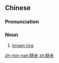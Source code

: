 ==Chinese==
{{zh-forms}}

===Pronunciation===
{{zh-pron
|m=cāomǐ
|c=cou3 mai5
|h=pfs=chho-mí
|mn=chhò-bí
|cat=n
}}

===Noun===
{{zh-noun}}

# [[brown rice]] {{gloss|rice with the hull intact}}

{{zh-cat|Grains}}

[[zh-min-nan:糙米]]
[[zh:糙米]]